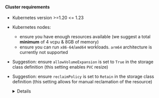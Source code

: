 
#### Cluster requirements
* Kubernetes version >=1.20 <= 1.23
* Kubernetes nodes:
    - ensure you have enough resources available (we suggest a total **minimum** of 4 vcpu & 8GB of memory)
    - ensure you can run `x86-64`/`amd64` workloads. `arm64` architecture is currently not supported
* Suggestion: ensure `allowVolumeExpansion` is set to `True` in the storage class definition (this setting enables `PVC` resize)

  <ExpandableVolumeSnippet/>

* Suggestion: ensure `reclaimPolicy` is set to `Retain` in the storage class definition (this setting allows for manual reclamation of the resource)
    <details>

    The `Retain` reclaim policy allows for manual reclamation of the resource. When the PersistentVolumeClaim is deleted, the PersistentVolume still exists and the volume is considered "released".
    But it is not yet available for another claim because the previous claimant's data remains on the volume (see the [official documentation](https://kubernetes.io/docs/concepts/storage/persistent-volumes/#reclaiming)).

    This can become useful in case your need to reprovision a pod/statefulset but you don't want to lose the underlying data

    To verify which `reclaimPolicy` your default storage class is using you can run:

    ```shell
    kubectl get storageclass -o json | jq '.items[].reclaimPolicy'
    "Retain"
    ```

    If your storage class allows it, you can modify the `reclaimPolicy` by running:

    ```shell
    DEFAULT_STORAGE_CLASS=$(kubectl get storageclass -o=jsonpath='{.items[?(@.metadata.annotations.storageclass\.kubernetes\.io/is-default-class=="true")].metadata.name}')
    kubectl patch storageclass "$DEFAULT_STORAGE_CLASS" -p '{"reclaimPolicy": "Retain"}'
    storageclass.storage.k8s.io/gp2 patched
    ```

    </details>

